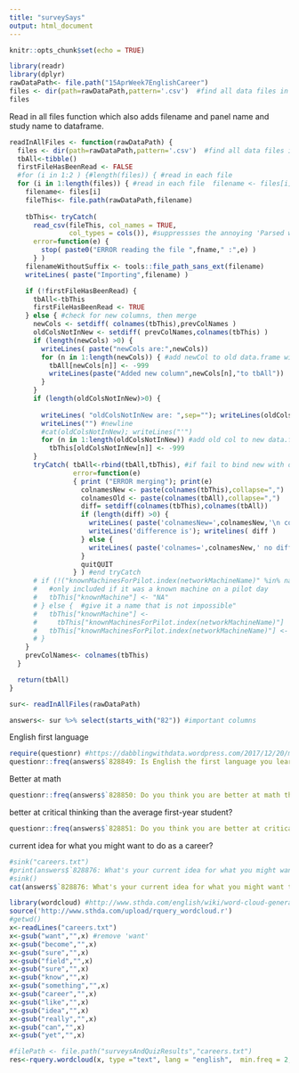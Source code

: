 ```yaml
---
title: "surveySays"
output: html_document
---
```


```r
knitr::opts_chunk$set(echo = TRUE)
```

```r
library(readr)
library(dplyr)
rawDataPath<- file.path("15AprWeek7EnglishCareer")
files <- dir(path=rawDataPath,pattern='.csv')  #find all data files in this directory
files
```

Read in all files function which also adds filename and panel name and study name to dataframe.
```r
readInAllFiles <- function(rawDataPath) {
  files <- dir(path=rawDataPath,pattern='.csv')  #find all data files in this directory
  tbAll<-tibble()
  firstFileHasBeenRead <- FALSE
  #for (i in 1:2 ) {#length(files)) { #read in each file
  for (i in 1:length(files)) { #read in each file  filename <- files[i]
    filename<- files[i]
    fileThis<- file.path(rawDataPath,filename)
    
    tbThis<- tryCatch(
      read_csv(fileThis, col_names = TRUE, 
               col_types = cols()), #suppressses the annoying 'Parsed with column specification' message
      error=function(e) {
        stop( paste0("ERROR reading the file ",fname," :",e) )
      } )
    filenameWithoutSuffix <- tools::file_path_sans_ext(filename)
    writeLines( paste("Importing",filename) )

    if (!firstFileHasBeenRead) {
      tbAll<-tbThis
      firstFileHasBeenRead <- TRUE
    } else { #check for new columns, then merge
      newCols <- setdiff( colnames(tbThis),prevColNames )
      oldColsNotInNew <- setdiff( prevColNames,colnames(tbThis) )
      if (length(newCols) >0) {
        writeLines( paste("newCols are:",newCols))
        for (n in 1:length(newCols)) { #add newCol to old data.frame with dummy value
          tbAll[newCols[n]] <- -999
          writeLines(paste("Added new column",newCols[n],"to tbAll"))
        }
      }
      if (length(oldColsNotInNew)>0) {
        
        writeLines( "oldColsNotInNew are: ",sep=""); writeLines(oldColsNotInNew,sep="\t")
        writeLines("") #newline
        #cat(oldColsNotInNew); writeLines("'")
        for (n in 1:length(oldColsNotInNew)) #add old col to new data.frame that doesn't have it
          tbThis[oldColsNotInNew[n]] <- -999	
      }
      tryCatch( tbAll<-rbind(tbAll,tbThis), #if fail to bind new with old,
                error=function(e)
                { print ("ERROR merging"); print(e)
                  colnamesNew <- paste(colnames(tbThis),collapse=",")
                  colnamesOld <- paste(colnames(tbAll),collapse=",")
                  diff= setdiff(colnames(tbThis),colnames(tbAll))
                  if (length(diff) >0) {
                    writeLines( paste('colnamesNew=',colnamesNew,'\n colnamesOld=', colnamesOld))
                    writeLines('difference is'); writelines( diff )
                  } else {
                    writeLines( paste('colnames=',colnamesNew,' no difference between the two files'))    
                  }    
                  quitQUIT
                } ) #end tryCatch
      # if (!("knownMachinesForPilot.index(networkMachineName)" %in% names(tbThis))) {
      #   #only included if it was a known machine on a pilot day
      #   tbThis["knownMachine"] <- "NA"
      # } else {  #give it a name that is not impossible"
      #   tbThis["knownMachine"] <- 
      #     tbThis["knownMachinesForPilot.index(networkMachineName)"]
      #   tbThis["knownMachinesForPilot.index(networkMachineName)"] <- NULL #delete
      # }
    }
    prevColNames<- colnames(tbThis)
  }

  return(tbAll)
}
```

```r
sur<- readInAllFiles(rawDataPath)
```
```r
answers<- sur %>% select(starts_with("82")) #important columns
```

English first language
```r
require(questionr) #https://dabblingwithdata.wordpress.com/2017/12/20/my-favourite-r-package-for-frequency-tables/
questionr::freq(answers$`828849: Is English the first language you learned?`, cum = TRUE, sort = "dec", total = TRUE)
```

Better at math
```r
questionr::freq(answers$`828850: Do you think you are better at math than the average person?`, sort = "dec", total = TRUE)
```


better at critical thinking than the average first-year student?
```r
questionr::freq(answers$`828851: Do you think you are better at critical thinking than the average first-year student?`, sort = "dec", total = TRUE)
```
current idea for what you might want to do as a career?

```r

#sink("careers.txt")
#print(answers$`828876: What's your current idea for what you might want to do as a career?`)
#sink()
cat(answers$`828876: What's your current idea for what you might want to do as a career?`,file="careers.txt")
```

```r
library(wordcloud) #http://www.sthda.com/english/wiki/word-cloud-generator-in-r-one-killer-function-to-do-everything-you-need
source('http://www.sthda.com/upload/rquery_wordcloud.r')
#getwd()
x<-readLines("careers.txt")
x<-gsub("want","",x) #remove 'want'
x<-gsub("become","",x) 
x<-gsub("sure","",x) 
x<-gsub("field","",x) 
x<-gsub("sure","",x) 
x<-gsub("know","",x) 
x<-gsub("something","",x) 
x<-gsub("career","",x) 
x<-gsub("like","",x) 
x<-gsub("idea","",x) 
x<-gsub("really","",x) 
x<-gsub("can","",x) 
x<-gsub("yet","",x) 

#filePath <- file.path("surveysAndQuizResults","careers.txt")
res<-rquery.wordcloud(x, type ="text", lang = "english",  min.freq = 2,  max.words = 40)
```
